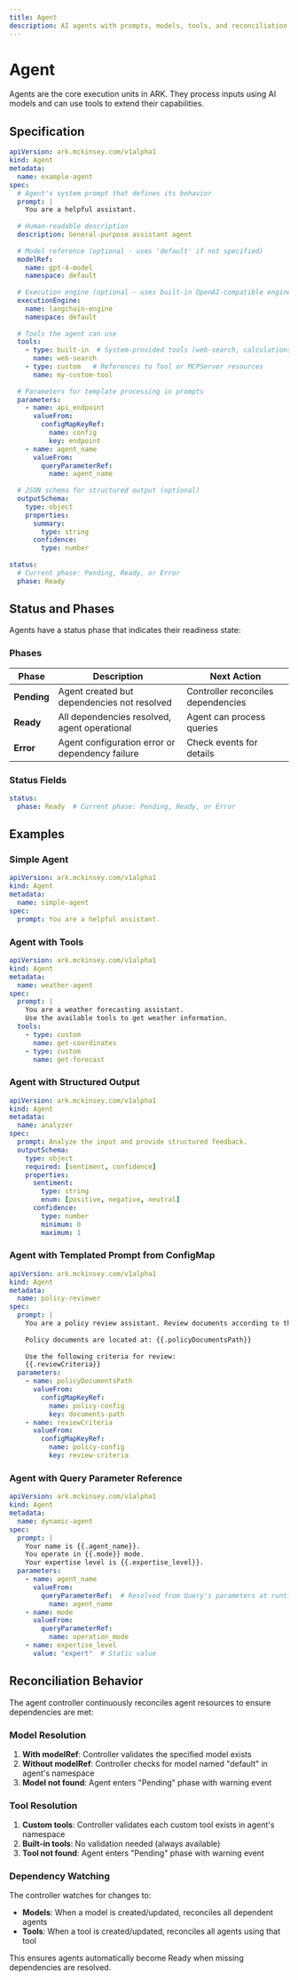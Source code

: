 ```yaml
---
title: Agent
description: AI agents with prompts, models, tools, and reconciliation behavior
---
```


# Agent

Agents are the core execution units in ARK. They process inputs using AI models and can use tools to extend their capabilities.

## Specification

```yaml
apiVersion: ark.mckinsey.com/v1alpha1
kind: Agent
metadata:
  name: example-agent
spec:
  # Agent's system prompt that defines its behavior
  prompt: |
    You are a helpful assistant.
    
  # Human-readable description
  description: General-purpose assistant agent
  
  # Model reference (optional - uses 'default' if not specified)
  modelRef:
    name: gpt-4-model
    namespace: default
    
  # Execution engine (optional - uses built-in OpenAI-compatible engine if not specified)
  executionEngine:
    name: langchain-engine
    namespace: default
    
  # Tools the agent can use
  tools:
    - type: built-in  # System-provided tools (web-search, calculations)
      name: web-search
    - type: custom   # References to Tool or MCPServer resources
      name: my-custom-tool
      
  # Parameters for template processing in prompts
  parameters:
    - name: api_endpoint
      valueFrom:
        configMapKeyRef:
          name: config
          key: endpoint
    - name: agent_name
      valueFrom:
        queryParameterRef:
          name: agent_name
          
  # JSON schema for structured output (optional)
  outputSchema:
    type: object
    properties:
      summary:
        type: string
      confidence:
        type: number
        
status:
  # Current phase: Pending, Ready, or Error
  phase: Ready
```

## Status and Phases

Agents have a status phase that indicates their readiness state:

### Phases

| Phase | Description | Next Action |
|-------|-------------|-------------|
| **Pending** | Agent created but dependencies not resolved | Controller reconciles dependencies |
| **Ready** | All dependencies resolved, agent operational | Agent can process queries |
| **Error** | Agent configuration error or dependency failure | Check events for details |

### Status Fields

```yaml
status:
  phase: Ready  # Current phase: Pending, Ready, or Error
```

## Examples

### Simple Agent
```yaml
apiVersion: ark.mckinsey.com/v1alpha1
kind: Agent
metadata:
  name: simple-agent
spec:
  prompt: You are a helpful assistant.
```

### Agent with Tools
```yaml
apiVersion: ark.mckinsey.com/v1alpha1
kind: Agent
metadata:
  name: weather-agent
spec:
  prompt: |
    You are a weather forecasting assistant.
    Use the available tools to get weather information.
  tools:
    - type: custom
      name: get-coordinates
    - type: custom
      name: get-forecast
```

### Agent with Structured Output
```yaml
apiVersion: ark.mckinsey.com/v1alpha1
kind: Agent
metadata:
  name: analyzer
spec:
  prompt: Analyze the input and provide structured feedback.
  outputSchema:
    type: object
    required: [sentiment, confidence]
    properties:
      sentiment:
        type: string
        enum: [positive, negative, neutral]
      confidence:
        type: number
        minimum: 0
        maximum: 1
```

### Agent with Templated Prompt from ConfigMap
```yaml
apiVersion: ark.mckinsey.com/v1alpha1
kind: Agent
metadata:
  name: policy-reviewer
spec:
  prompt: |
    You are a policy review assistant. Review documents according to these guidelines:
    
    Policy documents are located at: {{.policyDocumentsPath}}
    
    Use the following criteria for review:
    {{.reviewCriteria}}
  parameters:
    - name: policyDocumentsPath
      valueFrom:
        configMapKeyRef:
          name: policy-config
          key: documents-path
    - name: reviewCriteria
      valueFrom:
        configMapKeyRef:
          name: policy-config
          key: review-criteria
```

### Agent with Query Parameter Reference
```yaml
apiVersion: ark.mckinsey.com/v1alpha1
kind: Agent
metadata:
  name: dynamic-agent
spec:
  prompt: |
    Your name is {{.agent_name}}.
    You operate in {{.mode}} mode.
    Your expertise level is {{.expertise_level}}.
  parameters:
    - name: agent_name
      valueFrom:
        queryParameterRef:  # Resolved from Query's parameters at runtime
          name: agent_name
    - name: mode
      valueFrom:
        queryParameterRef:
          name: operation_mode
    - name: expertise_level
      value: "expert"  # Static value
```

## Reconciliation Behavior

The agent controller continuously reconciles agent resources to ensure dependencies are met:

### Model Resolution

1. **With modelRef**: Controller validates the specified model exists
2. **Without modelRef**: Controller checks for model named "default" in agent's namespace
3. **Model not found**: Agent enters "Pending" phase with warning event

### Tool Resolution

1. **Custom tools**: Controller validates each custom tool exists in agent's namespace
2. **Built-in tools**: No validation needed (always available)
3. **Tool not found**: Agent enters "Pending" phase with warning event

### Dependency Watching

The controller watches for changes to:
- **Models**: When a model is created/updated, reconciles all dependent agents
- **Tools**: When a tool is created/updated, reconciles all agents using that tool

This ensures agents automatically become Ready when missing dependencies are resolved.